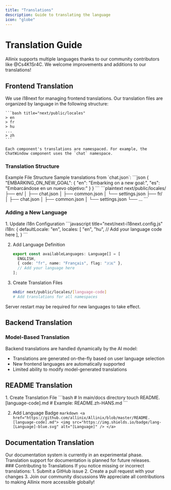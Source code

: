 ```yaml
---
title: "Translations"
description: Guide to translating the language
icon: "globe"
---
```



# Translation Guide

<Callout type="info">
  Allinix supports multiple languages thanks to our community contributors like
  @Cs4K1Sr4C. We welcome improvements and additions to our translations!
</Callout>

## Frontend Translation

<Card>
  <div className="p-6">
    We use i18next for managing frontend translations. Our translation files are organized by language in the following structure:

    ```bash title="next/public/locales"
    > en
    > fr
    > hu
    ...
    > zh
    ```

    Each component's translations are namespaced. For example, the ChatWindow component uses the `chat` namespace.

  </div>
</Card>

### Translation Structure

<Tabs defaultValue="example">
  <TabsList>
    <TabsTrigger value="example">Example</TabsTrigger>
    <TabsTrigger value="structure">File Structure</TabsTrigger>
  </TabsList>
  
  <TabsContent value="example">
    Sample translations from `chat.json`:
    ```json
    {
      "EMBARKING_ON_NEW_GOAL": {
        "en": "Embarking on a new goal:",
        "es": "Embarcándose en un nuevo objetivo:"
      }
    }
    ```
  </TabsContent>
  
  <TabsContent value="structure">
    ```plaintext
    next/public/locales/
    ├── en/
    │   ├── chat.json
    │   ├── common.json
    │   └── settings.json
    ├── fr/
    │   ├── chat.json
    │   ├── common.json
    │   └── settings.json
    └── ...
    ```
  </TabsContent>
</Tabs>

### Adding a New Language

<Steps>
  1. Update i18n Configuration
     ```javascript title="next/next-i18next.config.js"
     i18n: {
       defaultLocale: "en",
       locales: [
         "en",
         "hu",
         // Add your language code here
       ],
     }
     ```

2. Add Language Definition

   ```typescript title="next/src/utils/languages.ts"
   export const availableLanguages: Language[] = [
     ENGLISH,
     { code: "fr", name: "Français", flag: "🇫🇷" },
     // Add your language here
   ];
   ```

3. Create Translation Files
   ```bash
   mkdir next/public/locales/[language-code]
   # Add translations for all namespaces
   ```

  <Callout type="warning">
    Server restart may be required for new languages to take effect.
  </Callout>
</Steps>

## Backend Translation

<Card>
  <div className="p-6">
    <h3 className="font-semibold mb-2">Model-Based Translation</h3>
    <p>Backend translations are handled dynamically by the AI model:</p>
    <ul className="list-disc pl-6 mt-2">
      <li>
        Translations are generated on-the-fly based on user language selection
      </li>
      <li>New frontend languages are automatically supported</li>
      <li>Limited ability to modify model-generated translations</li>
    </ul>
  </div>
</Card>

## README Translation

<Steps>
  1. Create Translation File
     ```bash
     # In main/docs directory
     touch README.[language-code].md
     # Example: README.zh-HANS.md
     ```

2. Add Language Badge
   `markdown
      <a href="https://github.com/allinix/Allinix/blob/master/README.[language-code].md">
      <img src="https://img.shields.io/badge/lang-[Language]-blue.svg" alt="[Language]" />
     </a>
  `
   </Steps>

## Documentation Translation

<Callout type="info">
  Our documentation system is currently in an experimental phase. Translation
  support for documentation is planned for future releases.
</Callout>

<Card className="mt-6">
  <div className="p-6">
    ### Contributing to Translations If you notice missing or incorrect
    translations: 1. Submit a GitHub issue 2. Create a pull request with your
    changes 3. Join our community discussions We appreciate all contributions to
    making Allinix more accessible globally!
  </div>
</Card>
